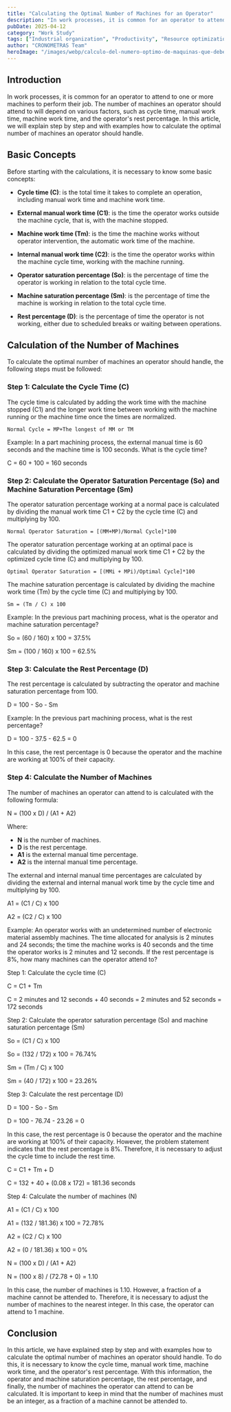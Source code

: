 ```yaml
---
title: "Calculating the Optimal Number of Machines for an Operator"
description: "In work processes, it is common for an operator to attend to one or more machines. Learn how to calculate the optimal number of machines to maximize productivity."
pubDate: 2025-04-12
category: "Work Study"
tags: ["Industrial organization", "Productivity", "Resource optimization", "Time study", "Operator saturation"]
author: "CRONOMETRAS Team"
heroImage: "/images/webp/calculo-del-numero-optimo-de-maquinas-que-debe-llevar-un-operario.webp"
---
```


## Introduction

In work processes, it is common for an operator to attend to one or more machines to perform their job. The number of machines an operator should attend to will depend on various factors, such as cycle time, manual work time, machine work time, and the operator's rest percentage. In this article, we will explain step by step and with examples how to calculate the optimal number of machines an operator should handle.

## Basic Concepts

Before starting with the calculations, it is necessary to know some basic concepts:

- **Cycle time (C)**: is the total time it takes to complete an operation, including manual work time and machine work time.

- **External manual work time (C1)**: is the time the operator works outside the machine cycle, that is, with the machine stopped.

- **Machine work time (Tm)**: is the time the machine works without operator intervention, the automatic work time of the machine.

- **Internal manual work time (C2)**: is the time the operator works within the machine cycle time, working with the machine running.

- **Operator saturation percentage (So)**: is the percentage of time the operator is working in relation to the total cycle time.

- **Machine saturation percentage (Sm)**: is the percentage of time the machine is working in relation to the total cycle time.

- **Rest percentage (D)**: is the percentage of time the operator is not working, either due to scheduled breaks or waiting between operations.

## Calculation of the Number of Machines

To calculate the optimal number of machines an operator should handle, the following steps must be followed:

### Step 1: Calculate the Cycle Time (C)

The cycle time is calculated by adding the work time with the machine stopped (C1) and the longer work time between working with the machine running or the machine time once the times are normalized.

<pre><code>Normal Cycle = MP+The longest of MM or TM</code></pre>

Example: In a part machining process, the external manual time is 60 seconds and the machine time is 100 seconds. What is the cycle time?

C = 60 + 100 = 160 seconds

### Step 2: Calculate the Operator Saturation Percentage (So) and Machine Saturation Percentage (Sm)

The operator saturation percentage working at a normal pace is calculated by dividing the manual work time C1 + C2 by the cycle time (C) and multiplying by 100.

<pre><code>Normal Operator Saturation = [(MM+MP)/Normal Cycle]*100</code></pre>

The operator saturation percentage working at an optimal pace is calculated by dividing the optimized manual work time C1 + C2 by the optimized cycle time (C) and multiplying by 100.

<pre><code>Optimal Operator Saturation = [(MMi + MPi)/Optimal Cycle]*100</code></pre>

The machine saturation percentage is calculated by dividing the machine work time (Tm) by the cycle time (C) and multiplying by 100.

<pre><code>Sm = (Tm / C) x 100</code></pre>

Example: In the previous part machining process, what is the operator and machine saturation percentage?

So = (60 / 160) x 100 = 37.5%

Sm = (100 / 160) x 100 = 62.5%

### Step 3: Calculate the Rest Percentage (D)

The rest percentage is calculated by subtracting the operator and machine saturation percentage from 100.

D = 100 - So - Sm

Example: In the previous part machining process, what is the rest percentage?

D = 100 - 37.5 - 62.5 = 0

In this case, the rest percentage is 0 because the operator and the machine are working at 100% of their capacity.

### Step 4: Calculate the Number of Machines

The number of machines an operator can attend to is calculated with the following formula:

N = (100 x D) / (A1 + A2)

Where:

- **N** is the number of machines.
- **D** is the rest percentage.
- **A1** is the external manual time percentage.
- **A2** is the internal manual time percentage.

The external and internal manual time percentages are calculated by dividing the external and internal manual work time by the cycle time and multiplying by 100.

A1 = (C1 / C) x 100

A2 = (C2 / C) x 100

Example: An operator works with an undetermined number of electronic material assembly machines. The time allocated for analysis is 2 minutes and 24 seconds; the time the machine works is 40 seconds and the time the operator works is 2 minutes and 12 seconds. If the rest percentage is 8%, how many machines can the operator attend to?

Step 1: Calculate the cycle time (C)

C = C1 + Tm

C = 2 minutes and 12 seconds + 40 seconds = 2 minutes and 52 seconds = 172 seconds

Step 2: Calculate the operator saturation percentage (So) and machine saturation percentage (Sm)

So = (C1 / C) x 100

So = (132 / 172) x 100 = 76.74%

Sm = (Tm / C) x 100

Sm = (40 / 172) x 100 = 23.26%

Step 3: Calculate the rest percentage (D)

D = 100 - So - Sm

D = 100 - 76.74 - 23.26 = 0

In this case, the rest percentage is 0 because the operator and the machine are working at 100% of their capacity. However, the problem statement indicates that the rest percentage is 8%. Therefore, it is necessary to adjust the cycle time to include the rest time.

C = C1 + Tm + D

C = 132 + 40 + (0.08 x 172) = 181.36 seconds

Step 4: Calculate the number of machines (N)

A1 = (C1 / C) x 100

A1 = (132 / 181.36) x 100 = 72.78%

A2 = (C2 / C) x 100

A2 = (0 / 181.36) x 100 = 0%

N = (100 x D) / (A1 + A2)

N = (100 x 8) / (72.78 + 0) = 1.10

In this case, the number of machines is 1.10. However, a fraction of a machine cannot be attended to. Therefore, it is necessary to adjust the number of machines to the nearest integer. In this case, the operator can attend to 1 machine.

## Conclusion

In this article, we have explained step by step and with examples how to calculate the optimal number of machines an operator should handle. To do this, it is necessary to know the cycle time, manual work time, machine work time, and the operator's rest percentage. With this information, the operator and machine saturation percentage, the rest percentage, and finally, the number of machines the operator can attend to can be calculated. It is important to keep in mind that the number of machines must be an integer, as a fraction of a machine cannot be attended to.
